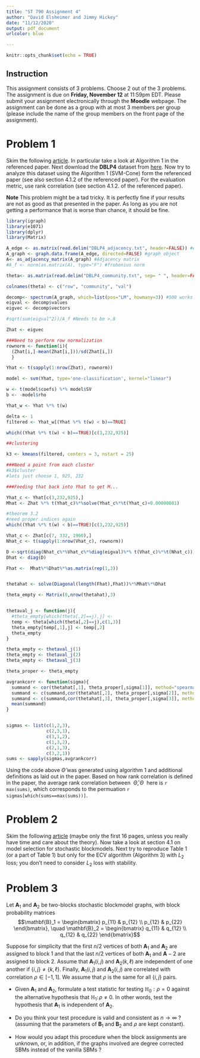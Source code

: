 ```yaml
---
title: "ST 790 Assignment 4"
author: "David Elsheimer and Jimmy Hickey"
date: "11/12/2020"
output: pdf_document
urlcolor: blue

---
```



```r
knitr::opts_chunk$set(echo = TRUE)
```

## Instruction
This assignment consists of $3$ problems. Choose $2$ out of the $3$ problems. The assignment is due on 
**Friday, November 12** at 11:59pm EDT. Please submit your assignment electronically through the **Moodle** webpage.
The assignment can be done as a group with at most 3 members per group (please include the name of the group members on the front page of the assignment).

# Problem 1

Skim the following [article](https://papers.nips.cc/paper/7482-overlapping-clustering-models-and-one-class-svm-to-bind-them-all.pdf). In particular take a look at Algorithm 1 in the referenced paper. Next download the **DBLP4** dataset from [here](https://www.cs.utexas.edu/~xmao/coauthorship.html). Now try to analyze this dataset using the Algorithm 1 (SVM-Cone) form the referenced paper (see also section 4.1.2 of the referenced paper). For the evaluation metric, use rank correlation (see section 4.1.2. of the referenced paper).

**Note** This problem might be a tad tricky. It is perfectly fine if your results are not as good as that presented in the paper. As long as you are not getting a performance that is worse than chance, it should be fine.

```r
library(igraph)
library(e1071)
library(dplyr)
library(Matrix)
```
```r
A_edge <- as.matrix(read.delim("DBLP4_adjacency.txt", header=FALSE)) #edgelist
A_graph <- graph.data.frame(A_edge, directed=FALSE) #graph object
A<- as_adjacency_matrix(A_graph) #Adjacency matrix
#A_f <- norm(as.matrix(A), type="F") #frobenius norm

theta<- as.matrix(read.delim("DBLP4_community.txt", sep= " ", header=FALSE))

colnames(theta) <- c("row", "community", "val")

decomp<- spectrum(A_graph, which=list(pos="LM", howmany=3)) #500 works!
eigval <- decomp$values
eigvec <- decomp$vectors

#sqrt(sum(eigval^2))/A_f #Needs to be >.8 

Zhat <- eigvec

###Need to perform row normalization
rownorm <- function(i){
  (Zhat[i,]-mean(Zhat[i,]))/sd(Zhat[i,])
  }

Yhat <- t(sapply(1:nrow(Zhat), rownorm))

model <- svm(Yhat, type='one-classification', kernel="linear") 

w <- t(model$coefs) %*% model$SV
b <- -model$rho

Yhat_w <- Yhat %*% t(w)

delta <- 1
filtered <- Yhat_w[(Yhat %*% t(w) < b)==TRUE]

which((Yhat %*% t(w) < b)==TRUE)[c(3,232,925)]

##clustering 

k3 <- kmeans(filtered, centers = 3, nstart = 25)

###Need a point from each cluster
#k3$cluster
#lets just choose 1, 925, 232

###Feeding that back into Yhat to get M...

Yhat_c <- Yhat[c(3,232,925),]
Mhat <- Zhat %*% t(Yhat_c)%*%solve(Yhat_c%*%t(Yhat_c)+0.00000001)

#theorem 3.2
#need proper indices again
which((Yhat %*% t(w) < b)==TRUE)[c(3,232,925)]

Vhat_c <- Zhat[c(7, 332, 1960),]
Nhat_c <- t(sapply(1:nrow(Vhat_c), rownorm))

D <-sqrt(diag(Nhat_c%*%Vhat_c%*%diag(eigval)%*% t(Vhat_c)%*%t(Nhat_c)))
Dhat <- diag(D)

Fhat <-  Mhat%*%Dhat%*%as.matrix(rep(1,3))


thetahat <- solve(Diagonal(length(Fhat),Fhat))%*%Mhat%*%Dhat

theta_empty <- Matrix(0,nrow(thetahat),3)


thetaval_j <- function(j){
  #theta_empty[which(theta[,2]==j),j] <- 
  temp <- theta[which(theta[,2]==j),c(1,3)]
  theta_empty[temp[,1],j] <- temp[,2]
  theta_empty
}

theta_empty <- thetaval_j(1)
theta_empty <- thetaval_j(2)
theta_empty <- thetaval_j(3)

theta_proper <- theta_empty

avgrankcorr <- function(sigma){
  summand <- cor(thetahat[,1], theta_proper[,sigma[1]], method="spearman")
  summand <- c(summand,cor(thetahat[,2], theta_proper[,sigma[2]], method="spearman"))
  summand <- c(summand,cor(thetahat[,3], theta_proper[,sigma[3]], method="spearman"))
  mean(summand)
}


sigmas <- list(c(1,2,3),
               c(2,3,1),
               c(3,1,2),
               c(1,3,2),
               c(2,1,3),
               c(3,2,1))
sums <- sapply(sigmas,avgrankcorr) 
```

Using the code above $\hat{\Theta}$ was generated using algorithm 1 and additional definitions as laid out in the paper. Based on how rank correlation is defined in the paper, the average rank correlation between $\ \hat{\Theta}, \Theta \ $ here is `r max(sums)`, which corresponds to the permuation `r sigmas[which(sums==max(sums))]`.

# Problem 2

Skim the following [article](https://arxiv.org/pdf/1612.04717.pdf) (maybe only the first 16 pages, unless you really have time and care about the theory). Now take a look at section 4.1 on model selection for stochastic blockmodels. Next try to reproduce Table 1 (or a part of Table 1) but only for the ECV algorithm (Algorithm 3) with $L_2$ loss; you don't need to consider $L_2$ loss with stability. 

# Problem 3
Let $\mathbf{A}_1$ and $\mathbf{A}_2$ be two-blocks stochastic blockmodel graphs, with block probability matrices
$$\mathbf{B}_1 = \begin{bmatrix} p_{11} & p_{12} \\ p_{12} & p_{22} \end{bmatrix},  \quad \mathbf{B}_2 = \begin{bmatrix} q_{11} & q_{12} \\ q_{12} & q_{22} \end{bmatrix}$$

Suppose for simplicity that the first $n/2$ vertices of both $\mathbf{A}_1$ and $\mathbf{A}_2$ are assigned to block $1$ and that the last $n/2$ vertices of both $\mathbf{A}_1$ and $\mathbf{A}-2$ are assigned to block $2$. Assume that $\mathbf{A}_1(i,j)$ and $\mathbf{A}_2(k, \ell)$ are independent of one another if $\{i,j\} \not = \{k,\ell\}$. Finally, $\mathbf{A}_{1}(i,j)$ and $\mathbf{A}_2(i,j)$ are correlated with correlation $\rho \in [-1,1]$. We assume that $\rho$ is the same for all $\{i,j\}$ pairs.

+ Given $\mathbf{A}_1$ and $\mathbf{A}_2$, formulate a test statistic for testing $\mathbb{H}_0 : \rho = 0$ against the alternative hypothesis that $\mathbb{H}_1 \colon \rho \not = 0$. In other words, test the hypothesis that $\mathbf{A}_1$ is independent of $\mathbf{A}_2$. 

+ Do you think your test procedure is valid and consistent as $n \rightarrow \infty$ ? (assuming that the parameters of $\mathbf{B}_1$ and $\mathbf{B}_2$ and $\rho$ are kept constant). 

+ How would you adapt this procedure when the block assignments are unknown, or, in addition, if the
graphs involved are degree corrected SBMs instead of the vanilla SBMs ?